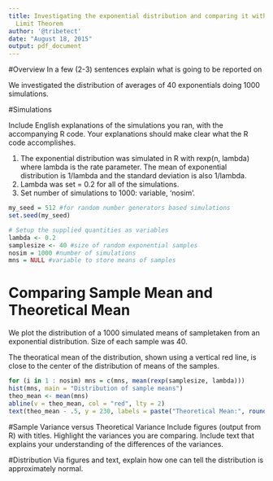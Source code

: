 ```yaml
---
title: Investigating the exponential distribution and comparing it with the Central
  Limit Theorem
author: '@tribetect'
date: "August 18, 2015"
output: pdf_document
---
```


#Overview
In a few (2-3) sentences explain what is going to be reported on

We investigated the distribution of averages of 40 exponentials doing 1000 simulations.

#Simulations
 
 Include English explanations of the simulations you ran, with the accompanying R code. Your explanations should make clear what the R code accomplishes.
 
 
 
1. The exponential distribution was simulated in R with rexp(n, lambda) where lambda is the rate parameter. The mean of exponential distribution is 1/lambda and the standard deviation is also 1/lambda. 
2. Lambda was set = 0.2 for all of the simulations. 
3. Set number of simulations to 1000: variable, 'nosim'.


```r
my_seed = 512 #for random number generators based simulations
set.seed(my_seed) 

# Setup the supplied quantities as variables
lambda <- 0.2
samplesize <- 40 #size of random exponential samples 
nosim = 1000 #number of simulations
mns = NULL #variable to store means of samples
```
# Comparing Sample Mean and Theoretical Mean
We plot the distribution of a 1000 simulated means of sampletaken from an exponential distribution. Size of each sample was 40.

The theoratical mean of the distribution, shown using a vertical red line, is close to the center of the distribution of means of the samples.

```r
for (i in 1 : nosim) mns = c(mns, mean(rexp(samplesize, lambda)))
hist(mns, main = "Distribution of sample means")
theo_mean <- mean(mns)
abline(v = theo_mean, col = "red", lty = 2)
text(theo_mean - .5, y = 230, labels = paste("Theoretical Mean:", round(theo_mean,2)))

```



#Sample Variance versus Theoretical Variance
Include figures (output from R) with titles. Highlight the variances you are comparing. Include text that explains your understanding of the differences of the variances.

#Distribution
Via figures and text, explain how one can tell the distribution is approximately normal.

